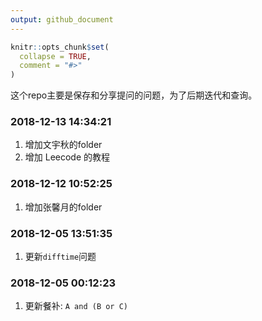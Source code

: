 ```yaml
---
output: github_document
---
```


<!-- README.md is generated from README.Rmd. Please edit that file -->

```r
knitr::opts_chunk$set(
  collapse = TRUE,
  comment = "#>"
)
```

这个repo主要是保存和分享提问的问题，为了后期迭代和查询。


### 2018-12-13 14:34:21

1. 增加文宇秋的folder
1. 增加 Leecode 的教程


### 2018-12-12 10:52:25

1. 增加张馨月的folder

### 2018-12-05 13:51:35

1. 更新`difftime`问题

### 2018-12-05 00:12:23

1. 更新餐补: `A and (B or C)`
